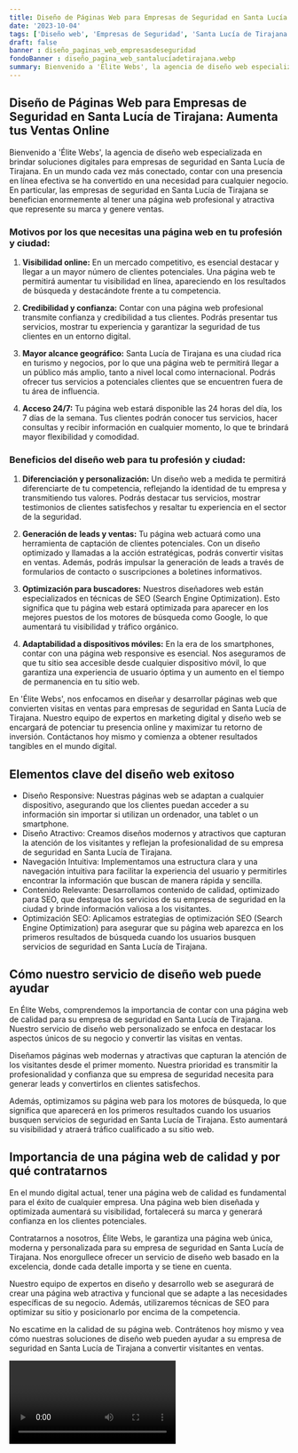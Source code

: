 ```yaml
---
title: Diseño de Páginas Web para Empresas de Seguridad en Santa Lucía de Tirajana
date: '2023-10-04'
tags: ['Diseño web', 'Empresas de Seguridad', 'Santa Lucía de Tirajana']
draft: false
banner : diseño_paginas_web_empresasdeseguridad
fondoBanner : diseño_pagina_web_santalucíadetirajana.webp
summary: Bienvenido a 'Élite Webs', la agencia de diseño web especializada en brindar soluciones digitales para empresas de seguridad en Santa Lucía de Tirajana. En un mundo cada vez más conectado, contar con una presencia en línea efectiva se ha convertido en una necesidad para cualquier negocio. En particular, las empresas de seguridad en Santa Lucía de Tirajana se benefician enormemente al tener una página web profesional y atractiva que represente su marca y genere ventas.
---
```


## Diseño de Páginas Web para Empresas de Seguridad en Santa Lucía de Tirajana: Aumenta tus Ventas Online

Bienvenido a 'Élite Webs', la agencia de diseño web especializada en brindar soluciones digitales para empresas de seguridad en Santa Lucía de Tirajana. En un mundo cada vez más conectado, contar con una presencia en línea efectiva se ha convertido en una necesidad para cualquier negocio. En particular, las empresas de seguridad en Santa Lucía de Tirajana se benefician enormemente al tener una página web profesional y atractiva que represente su marca y genere ventas.

### Motivos por los que necesitas una página web en tu profesión y ciudad:

1. **Visibilidad online:** En un mercado competitivo, es esencial destacar y llegar a un mayor número de clientes potenciales. Una página web te permitirá aumentar tu visibilidad en línea, apareciendo en los resultados de búsqueda y destacándote frente a tu competencia.

2. **Credibilidad y confianza:** Contar con una página web profesional transmite confianza y credibilidad a tus clientes. Podrás presentar tus servicios, mostrar tu experiencia y garantizar la seguridad de tus clientes en un entorno digital.

3. **Mayor alcance geográfico:** Santa Lucía de Tirajana es una ciudad rica en turismo y negocios, por lo que una página web te permitirá llegar a un público más amplio, tanto a nivel local como internacional. Podrás ofrecer tus servicios a potenciales clientes que se encuentren fuera de tu área de influencia.

4. **Acceso 24/7:** Tu página web estará disponible las 24 horas del día, los 7 días de la semana. Tus clientes podrán conocer tus servicios, hacer consultas y recibir información en cualquier momento, lo que te brindará mayor flexibilidad y comodidad.

### Beneficios del diseño web para tu profesión y ciudad:

1. **Diferenciación y personalización:** Un diseño web a medida te permitirá diferenciarte de tu competencia, reflejando la identidad de tu empresa y transmitiendo tus valores. Podrás destacar tus servicios, mostrar testimonios de clientes satisfechos y resaltar tu experiencia en el sector de la seguridad.

2. **Generación de leads y ventas:** Tu página web actuará como una herramienta de captación de clientes potenciales. Con un diseño optimizado y llamadas a la acción estratégicas, podrás convertir visitas en ventas. Además, podrás impulsar la generación de leads a través de formularios de contacto o suscripciones a boletines informativos.

3. **Optimización para buscadores:** Nuestros diseñadores web están especializados en técnicas de SEO (Search Engine Optimization). Esto significa que tu página web estará optimizada para aparecer en los mejores puestos de los motores de búsqueda como Google, lo que aumentará tu visibilidad y tráfico orgánico.

4. **Adaptabilidad a dispositivos móviles:** En la era de los smartphones, contar con una página web responsive es esencial. Nos aseguramos de que tu sitio sea accesible desde cualquier dispositivo móvil, lo que garantiza una experiencia de usuario óptima y un aumento en el tiempo de permanencia en tu sitio web.

En 'Élite Webs', nos enfocamos en diseñar y desarrollar páginas web que convierten visitas en ventas para empresas de seguridad en Santa Lucía de Tirajana. Nuestro equipo de expertos en marketing digital y diseño web se encargará de potenciar tu presencia online y maximizar tu retorno de inversión. Contáctanos hoy mismo y comienza a obtener resultados tangibles en el mundo digital.

<GifSeo />

<Cta />

## Elementos clave del diseño web exitoso

- Diseño Responsive: Nuestras páginas web se adaptan a cualquier dispositivo, asegurando que los clientes puedan acceder a su información sin importar si utilizan un ordenador, una tablet o un smartphone.
- Diseño Atractivo: Creamos diseños modernos y atractivos que capturan la atención de los visitantes y reflejan la profesionalidad de su empresa de seguridad en Santa Lucía de Tirajana.
- Navegación Intuitiva: Implementamos una estructura clara y una navegación intuitiva para facilitar la experiencia del usuario y permitirles encontrar la información que buscan de manera rápida y sencilla.
- Contenido Relevante: Desarrollamos contenido de calidad, optimizado para SEO, que destaque los servicios de su empresa de seguridad en la ciudad y brinde información valiosa a los visitantes.
- Optimización SEO: Aplicamos estrategias de optimización SEO (Search Engine Optimization) para asegurar que su página web aparezca en los primeros resultados de búsqueda cuando los usuarios busquen servicios de seguridad en Santa Lucía de Tirajana.

## Cómo nuestro servicio de diseño web puede ayudar

En Élite Webs, comprendemos la importancia de contar con una página web de calidad para su empresa de seguridad en Santa Lucía de Tirajana. Nuestro servicio de diseño web personalizado se enfoca en destacar los aspectos únicos de su negocio y convertir las visitas en ventas.

Diseñamos páginas web modernas y atractivas que capturan la atención de los visitantes desde el primer momento. Nuestra prioridad es transmitir la profesionalidad y confianza que su empresa de seguridad necesita para generar leads y convertirlos en clientes satisfechos.

Además, optimizamos su página web para los motores de búsqueda, lo que significa que aparecerá en los primeros resultados cuando los usuarios busquen servicios de seguridad en Santa Lucía de Tirajana. Esto aumentará su visibilidad y atraerá tráfico cualificado a su sitio web.

## Importancia de una página web de calidad y por qué contratarnos

En el mundo digital actual, tener una página web de calidad es fundamental para el éxito de cualquier empresa. Una página web bien diseñada y optimizada aumentará su visibilidad, fortalecerá su marca y generará confianza en los clientes potenciales.

Contratarnos a nosotros, Élite Webs, le garantiza una página web única, moderna y personalizada para su empresa de seguridad en Santa Lucía de Tirajana. Nos enorgullece ofrecer un servicio de diseño web basado en la excelencia, donde cada detalle importa y se tiene en cuenta.

Nuestro equipo de expertos en diseño y desarrollo web se asegurará de crear una página web atractiva y funcional que se adapte a las necesidades específicas de su negocio. Además, utilizaremos técnicas de SEO para optimizar su sitio y posicionarlo por encima de la competencia.

No escatime en la calidad de su página web. Contrátenos hoy mismo y vea cómo nuestras soluciones de diseño web pueden ayudar a su empresa de seguridad en Santa Lucía de Tirajana a convertir visitantes en ventas.

<Video />

<CtaBot job='Empresas de Seguridad' city='Santa Lucía de Tirajana'/>

<Gmaps query='Santa Lucía de Tirajana+españa+maps' />